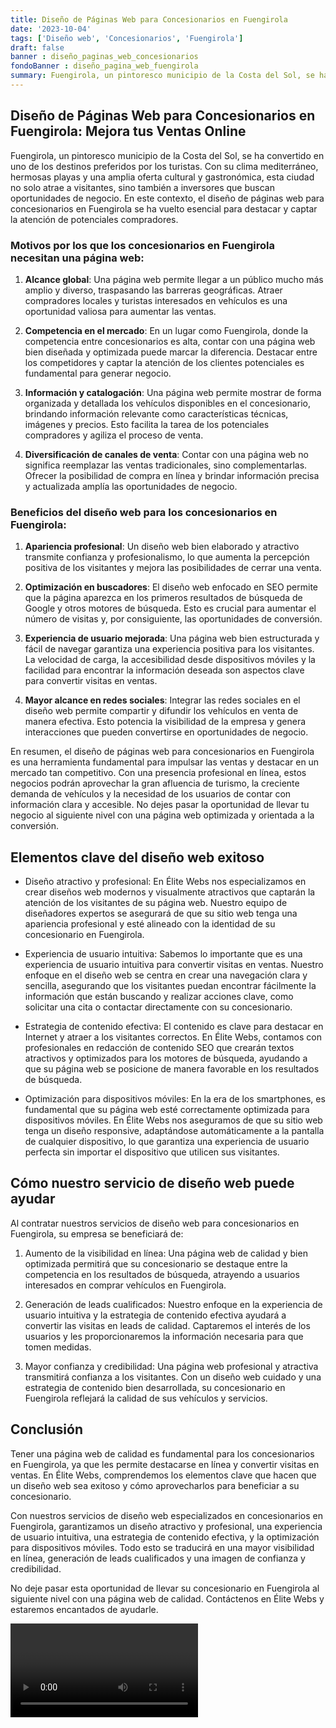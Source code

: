 ```yaml
---
title: Diseño de Páginas Web para Concesionarios en Fuengirola
date: '2023-10-04'
tags: ['Diseño web', 'Concesionarios', 'Fuengirola']
draft: false
banner : diseño_paginas_web_concesionarios
fondoBanner : diseño_pagina_web_fuengirola
summary: Fuengirola, un pintoresco municipio de la Costa del Sol, se ha convertido en uno de los destinos preferidos por los turistas. Con su clima mediterráneo, hermosas playas y una amplia oferta cultural y gastronómica, esta ciudad no solo atrae a visitantes, sino también a inversores que buscan oportunidades de negocio. En este contexto, el diseño de páginas web para concesionarios en Fuengirola se ha vuelto esencial para destacar y captar la atención de potenciales compradores.
---
```


## Diseño de Páginas Web para Concesionarios en Fuengirola: Mejora tus Ventas Online

Fuengirola, un pintoresco municipio de la Costa del Sol, se ha convertido en uno de los destinos preferidos por los turistas. Con su clima mediterráneo, hermosas playas y una amplia oferta cultural y gastronómica, esta ciudad no solo atrae a visitantes, sino también a inversores que buscan oportunidades de negocio. En este contexto, el diseño de páginas web para concesionarios en Fuengirola se ha vuelto esencial para destacar y captar la atención de potenciales compradores.

### Motivos por los que los concesionarios en Fuengirola necesitan una página web:

1. **Alcance global**: Una página web permite llegar a un público mucho más amplio y diverso, traspasando las barreras geográficas. Atraer compradores locales y turistas interesados en vehículos es una oportunidad valiosa para aumentar las ventas.

2. **Competencia en el mercado**: En un lugar como Fuengirola, donde la competencia entre concesionarios es alta, contar con una página web bien diseñada y optimizada puede marcar la diferencia. Destacar entre los competidores y captar la atención de los clientes potenciales es fundamental para generar negocio.

3. **Información y catalogación**: Una página web permite mostrar de forma organizada y detallada los vehículos disponibles en el concesionario, brindando información relevante como características técnicas, imágenes y precios. Esto facilita la tarea de los potenciales compradores y agiliza el proceso de venta.

4. **Diversificación de canales de venta**: Contar con una página web no significa reemplazar las ventas tradicionales, sino complementarlas. Ofrecer la posibilidad de compra en línea y brindar información precisa y actualizada amplía las oportunidades de negocio.

### Beneficios del diseño web para los concesionarios en Fuengirola:

1. **Apariencia profesional**: Un diseño web bien elaborado y atractivo transmite confianza y profesionalismo, lo que aumenta la percepción positiva de los visitantes y mejora las posibilidades de cerrar una venta.

2. **Optimización en buscadores**: El diseño web enfocado en SEO permite que la página aparezca en los primeros resultados de búsqueda de Google y otros motores de búsqueda. Esto es crucial para aumentar el número de visitas y, por consiguiente, las oportunidades de conversión.

3. **Experiencia de usuario mejorada**: Una página web bien estructurada y fácil de navegar garantiza una experiencia positiva para los visitantes. La velocidad de carga, la accesibilidad desde dispositivos móviles y la facilidad para encontrar la información deseada son aspectos clave para convertir visitas en ventas.

4. **Mayor alcance en redes sociales**: Integrar las redes sociales en el diseño web permite compartir y difundir los vehículos en venta de manera efectiva. Esto potencia la visibilidad de la empresa y genera interacciones que pueden convertirse en oportunidades de negocio.

En resumen, el diseño de páginas web para concesionarios en Fuengirola es una herramienta fundamental para impulsar las ventas y destacar en un mercado tan competitivo. Con una presencia profesional en línea, estos negocios podrán aprovechar la gran afluencia de turismo, la creciente demanda de vehículos y la necesidad de los usuarios de contar con información clara y accesible. No dejes pasar la oportunidad de llevar tu negocio al siguiente nivel con una página web optimizada y orientada a la conversión.

<GifSeo />

<Cta />

## Elementos clave del diseño web exitoso

- Diseño atractivo y profesional: En Élite Webs nos especializamos en crear diseños web modernos y visualmente atractivos que captarán la atención de los visitantes de su página web. Nuestro equipo de diseñadores expertos se asegurará de que su sitio web tenga una apariencia profesional y esté alineado con la identidad de su concesionario en Fuengirola.

- Experiencia de usuario intuitiva: Sabemos lo importante que es una experiencia de usuario intuitiva para convertir visitas en ventas. Nuestro enfoque en el diseño web se centra en crear una navegación clara y sencilla, asegurando que los visitantes puedan encontrar fácilmente la información que están buscando y realizar acciones clave, como solicitar una cita o contactar directamente con su concesionario.

- Estrategia de contenido efectiva: El contenido es clave para destacar en Internet y atraer a los visitantes correctos. En Élite Webs, contamos con profesionales en redacción de contenido SEO que crearán textos atractivos y optimizados para los motores de búsqueda, ayudando a que su página web se posicione de manera favorable en los resultados de búsqueda.

- Optimización para dispositivos móviles: En la era de los smartphones, es fundamental que su página web esté correctamente optimizada para dispositivos móviles. En Élite Webs nos aseguramos de que su sitio web tenga un diseño responsive, adaptándose automáticamente a la pantalla de cualquier dispositivo, lo que garantiza una experiencia de usuario perfecta sin importar el dispositivo que utilicen sus visitantes.

## Cómo nuestro servicio de diseño web puede ayudar

Al contratar nuestros servicios de diseño web para concesionarios en Fuengirola, su empresa se beneficiará de:

1. Aumento de la visibilidad en línea: Una página web de calidad y bien optimizada permitirá que su concesionario se destaque entre la competencia en los resultados de búsqueda, atrayendo a usuarios interesados en comprar vehículos en Fuengirola.

2. Generación de leads cualificados: Nuestro enfoque en la experiencia de usuario intuitiva y la estrategia de contenido efectiva ayudará a convertir las visitas en leads de calidad. Captaremos el interés de los usuarios y les proporcionaremos la información necesaria para que tomen medidas.

3. Mayor confianza y credibilidad: Una página web profesional y atractiva transmitirá confianza a los visitantes. Con un diseño web cuidado y una estrategia de contenido bien desarrollada, su concesionario en Fuengirola reflejará la calidad de sus vehículos y servicios.

## Conclusión

Tener una página web de calidad es fundamental para los concesionarios en Fuengirola, ya que les permite destacarse en línea y convertir visitas en ventas. En Élite Webs, comprendemos los elementos clave que hacen que un diseño web sea exitoso y cómo aprovecharlos para beneficiar a su concesionario.

Con nuestros servicios de diseño web especializados en concesionarios en Fuengirola, garantizamos un diseño atractivo y profesional, una experiencia de usuario intuitiva, una estrategia de contenido efectiva, y la optimización para dispositivos móviles. Todo esto se traducirá en una mayor visibilidad en línea, generación de leads cualificados y una imagen de confianza y credibilidad.

No deje pasar esta oportunidad de llevar su concesionario en Fuengirola al siguiente nivel con una página web de calidad. Contáctenos en Élite Webs y estaremos encantados de ayudarle.

<Video />

<CtaBot job='Concesionarios' city='Fuengirola'/>

<Gmaps query='Fuengirola+españa+maps' />